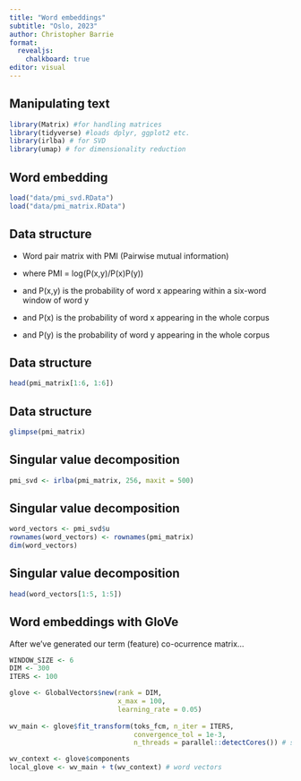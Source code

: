 ```yaml
---
title: "Word embeddings"
subtitle: "Oslo, 2023"
author: Christopher Barrie
format:
  revealjs:
    chalkboard: true
editor: visual
---
```


## Manipulating text

```r
library(Matrix) #for handling matrices
library(tidyverse) #loads dplyr, ggplot2 etc.
library(irlba) # for SVD
library(umap) # for dimensionality reduction
```

## Word embedding

```r
load("data/pmi_svd.RData")
load("data/pmi_matrix.RData")
```

## Data structure

-   Word pair matrix with PMI (Pairwise mutual information)

-   where PMI = log(P(x,y)/P(x)P(y))

-   and P(x,y) is the probability of word x appearing within a six-word window of word y

-   and P(x) is the probability of word x appearing in the whole corpus

-   and P(y) is the probability of word y appearing in the whole corpus

## Data structure

```r

head(pmi_matrix[1:6, 1:6])

```

## Data structure

```r

glimpse(pmi_matrix)

```

## Singular value decomposition

```r

pmi_svd <- irlba(pmi_matrix, 256, maxit = 500)

```

## Singular value decomposition

```r

word_vectors <- pmi_svd$u
rownames(word_vectors) <- rownames(pmi_matrix)
dim(word_vectors)

```

## Singular value decomposition

```r

head(word_vectors[1:5, 1:5])
```

## Word embeddings with GloVe

After we've generated our term (feature) co-ocurrence matrix...

```r
WINDOW_SIZE <- 6
DIM <- 300
ITERS <- 100

glove <- GlobalVectors$new(rank = DIM, 
                           x_max = 100,
                           learning_rate = 0.05)
                           
wv_main <- glove$fit_transform(toks_fcm, n_iter = ITERS,
                               convergence_tol = 1e-3, 
                               n_threads = parallel::detectCores()) # set to 'parallel::detectCores()' to use all available cores

wv_context <- glove$components
local_glove <- wv_main + t(wv_context) # word vectors
```
